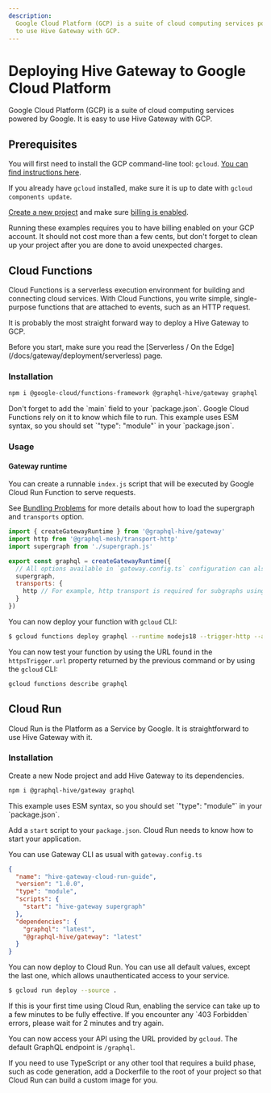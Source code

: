 ```yaml
---
description:
  Google Cloud Platform (GCP) is a suite of cloud computing services powered by Google. It is easy
  to use Hive Gateway with GCP.
---
```



# Deploying Hive Gateway to Google Cloud Platform

Google Cloud Platform (GCP) is a suite of cloud computing services powered by Google. It is easy to
use Hive Gateway with GCP.

## Prerequisites

You will first need to install the GCP command-line tool: `gcloud`.
[You can find instructions here](https://cloud.google.com/sdk/docs/install).

If you already have `gcloud` installed, make sure it is up to date with `gcloud components update`.

[Create a new project](https://cloud.google.com/resource-manager/docs/creating-managing-projects)
and make sure
[billing is enabled](https://cloud.google.com/billing/docs/how-to/verify-billing-enabled).

<Callout type="warning">
  Running these examples requires you to have billing enabled on your GCP account. It should not
  cost more than a few cents, but don't forget to clean up your project after you are done to avoid
  unexpected charges.
</Callout>

## Cloud Functions

Cloud Functions is a serverless execution environment for building and connecting cloud services.
With Cloud Functions, you write simple, single-purpose functions that are attached to events, such
as an HTTP request.

It is probably the most straight forward way to deploy a Hive Gateway to GCP.

<Callout>
  Before you start, make sure you read the [Serverless / On the
  Edge](/docs/gateway/deployment/serverless) page.
</Callout>

### Installation

```sh npm2yarn
npm i @google-cloud/functions-framework @graphql-hive/gateway graphql
```

<Callout type="info">
  Don't forget to add the `main` field to your `package.json`. Google Cloud Functions rely on it to
  know which file to run.
</Callout>

<Callout type="info">
  This example uses ESM syntax, so you should set `"type": "module"` in your `package.json`.
</Callout>

### Usage

#### Gateway runtime

You can create a runnable `index.js` script that will be executed by Google Cloud Run Function to
serve requests.

See [Bundling Problems](/docs/gateway/deployment/serverless#bundling-problem) for more details about
how to load the supergraph and `transports` option.

```js filename=index.js
import { createGatewayRuntime } from '@graphql-hive/gateway'
import http from '@graphql-mesh/transport-http'
import supergraph from './supergraph.js'

export const graphql = createGatewayRuntime({
  // All options available in `gateway.config.ts` configuration can also be passed here.
  supergraph,
  transports: {
    http // For example, http transport is required for subgraphs using standard GraphQL over HTTP.
  }
})
```

You can now deploy your function with `gcloud` CLI:

```bash
$ gcloud functions deploy graphql --runtime nodejs18 --trigger-http --allow-unauthenticated
```

You can now test your function by using the URL found in the `httpsTrigger.url` property returned by
the previous command or by using the `gcloud` CLI:

```bash
gcloud functions describe graphql
```

## Cloud Run

Cloud Run is the Platform as a Service by Google. It is straightforward to use Hive Gateway with it.

### Installation

Create a new Node project and add Hive Gateway to its dependencies.

```sh npm2yarn
npm i @graphql-hive/gateway graphql
```

<Callout type="info">
  This example uses ESM syntax, so you should set `"type": "module"` in your `package.json`.
</Callout>

Add a `start` script to your `package.json`. Cloud Run needs to know how to start your application.

<Callout>You can use Gateway CLI as usual with `gateway.config.ts`</Callout>

```json
{
  "name": "hive-gateway-cloud-run-guide",
  "version": "1.0.0",
  "type": "module",
  "scripts": {
    "start": "hive-gateway supergraph"
  },
  "dependencies": {
    "graphql": "latest",
    "@graphql-hive/gateway": "latest"
  }
}
```

You can now deploy to Cloud Run. You can use all default values, except the last one, which allows
unauthenticated access to your service.

```bash
$ gcloud run deploy --source .
```

<Callout type="info">
  If this is your first time using Cloud Run, enabling the service can take up to a few minutes to
  be fully effective. If you encounter any `403 Forbidden` errors, please wait for 2 minutes and try
  again.
</Callout>

You can now access your API using the URL provided by `gcloud`. The default GraphQL endpoint is
`/graphql`.

If you need to use TypeScript or any other tool that requires a build phase, such as code
generation, add a Dockerfile to the root of your project so that Cloud Run can build a custom image
for you.
